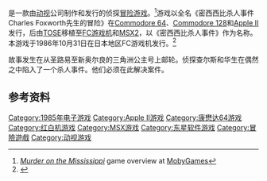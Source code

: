 {{NoteTA
| G1=Games
}}

{{vgname|密西西比杀人事件|en=Murder on the Mississippi}}是一款由[[动视|动视]]公司制作和发行的侦探[[冒险游戏|冒险游戏]]。<ref name="mobygames">[http://www.mobygames.com/game/murder-on-the-mississippi ''Murder on the Mississippi''] {{Wayback|url=http://www.mobygames.com/game/murder-on-the-mississippi |date=20150910161233 }} game overview at [[MobyGames|MobyGames]]</ref>游戏以全名《密西西比杀人事件 Charles Foxworth先生的冒险》在[[Commodore_64|Commodore 64]]、[[Commodore_128|Commodore 128]]和[[Apple_II|Apple II]]发行，后由[[TOSE|TOSE]]移植至[[FC游戏机|FC游戏机]]和[[MSX2|MSX2]]，以《密西西比杀人事件》作为名称。本游戏于1986年10月31日在日本地区FC游戏机发行。<ref name="gamefaqs">{{cite web| url = http://www.gamefaqs.com/nes/578323-mississippi-satsujin-jiken-murder-on-the/data| title = Release information| publisher = [[GameFAQs|GameFAQs]]| date = | accessdate = 2015-09-05| archive-date = 2015-09-24| archive-url = https://web.archive.org/web/20150924133212/http://www.gamefaqs.com/nes/578323-mississippi-satsujin-jiken-murder-on-the/data| dead-url = no}}</ref>

故事发生在从圣路易至新奥尔良的三角洲公主号上邮轮。侦探查尔斯和华生在偶然之中陷入了一个杀人事件。他们必须在此解决案件。

== 参考资料 ==
{{Reflist}}

{{DEFAULTSORT:Murder on the Mississippi}}
[[Category:1985年电子游戏|Category:1985年电子游戏]]
[[Category:Apple_II游戏|Category:Apple II游戏]]
[[Category:康懋达64游戏|Category:康懋达64游戏]]
[[Category:红白机游戏|Category:红白机游戏]]
[[Category:MSX游戏|Category:MSX游戏]]
[[Category:东星软件游戏|Category:东星软件游戏]]
[[Category:冒險遊戲|Category:冒險遊戲]]
[[Category:动视游戏|Category:动视游戏]]

{{adventure-videogame-stub}}